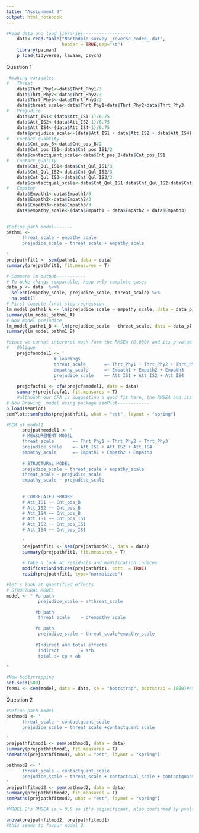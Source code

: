 ```yaml
---
title: "Assignment 9"
output: html_notebook
---
```



```r
#Read data and load libraries------------------
    data<-read.table("Northdale survey _reverse coded_.dat",
                     header = TRUE,sep="\t")
    library(pacman)
    p_load(tidyverse, lavaan, psych)
```

Question 1
```r

 #making variables
#   Threat
    data$Thrt_Phy1<-data$Thrt_Phy1/3
    data$Thrt_Phy2<-data$Thrt_Phy2/3
    data$Thrt_Phy3<-data$Thrt_Phy3/3
    data$threat_scale<-data$Thrt_Phy1+data$Thrt_Phy2+data$Thrt_Phy3
#   Prejudice
    data$Att_IS1<-(data$Att_IS1-1)/6.75    
    data$Att_IS2<-(data$Att_IS2-1)/6.75  
    data$Att_IS4<-(data$Att_IS4-1)/6.75  
    data$prejudice_scale<-(data$Att_IS1 + data$Att_IS2 + data$Att_IS4)
#   Contact quantity
    data$Cnt_pos_B<-data$Cnt_pos_B/2
    data$Cnt_pos_IS1<-data$Cnt_pos_IS1/2
    data$contactquant_scale<-data$Cnt_pos_B+data$Cnt_pos_IS1
#   Contact_quality
    data$Cnt_Qul_IS1<-data$Cnt_Qul_IS1/3
    data$Cnt_Qul_IS2<-data$Cnt_Qul_IS2/3
    data$Cnt_Qul_IS3<-data$Cnt_Qul_IS3/3
    data$contactqual_scale<-data$Cnt_Qul_IS1+data$Cnt_Qul_IS2+data$Cnt_Qul_IS3
#   Empathy
    data$Empath1<-data$Empath1/3    
    data$Empath2<-data$Empath2/3
    data$Empath3<-data$Empath3/3
    data$empathy_scale<-(data$Empath1 + data$Empath2 + data$Empath3)
    
```
```r
#Define path model-------
pathm1 <- '
      threat_scale ~ empathy_scale
      prejudice_scale ~ threat_scale + empathy_scale
      
'    
prejpathfit1 <- sem(pathm1, data = data)
summary(prejpathfit1, fit.measures = T)   

# Compare lm output-----------
# To make things comparable, keep only complete cases
data_p <- data  %<>%
  select(empathy_scale, prejudice_scale, threat_scale) %>% 
  na.omit()
# First compute first step regression
lm_model_pathm1_A <- lm(prejudice_scale ~ empathy_scale, data = data_p)
summary(lm_model_pathm1_A)
# Now model prejudice
lm_model_pathm1_B <- lm(prejudice_scale ~ threat_scale, data = data_p)
summary(lm_model_pathm1_B)
```
```r
#since we cannot interpret much form the RMSEA (0.000) and its p-value (NA) let's run a CFA on the model 
#   Oblique
    prejcfamodel1 <- '
                  # loadings
                  threat_scale       =~ Thrt_Phy1 + Thrt_Phy2 + Thrt_Phy3
                  empathy_scale      =~ Empath1 + Empath2 + Empath3
                  prejudice_scale    =~ Att_IS1 + Att_IS2 + Att_IS4
                  '
    prejcfacfa1 <- cfa(prejcfamodel1, data = data)
    summary(prejcfacfa1, fit.measures = T)
    #although our CFA is suggesting a good fit here, the RMSEA and its pvalue suggest otherwise 
# Now Drawing  model using package semPlot------------
p_load(semPlot)
semPlot::semPaths(prejpathfit1, what = "est", layout = "spring")
```

```r
#SEM of model1
      prejpathmodel1 <- '
      # MEASUREMENT MODEL
      threat_scale       =~ Thrt_Phy1 + Thrt_Phy2 + Thrt_Phy3
      prejudice_scale    =~ Att_IS1 + Att_IS2 + Att_IS4
      empathy_scale      =~ Empath1 + Empath2 + Empath3
      
      # STRUCTURAL MODEL
      prejudice_scale ~ threat_scale + empathy_scale 
      threat_scale ~ prejudice_scale 
      empathy_scale ~ prejudice_scale
      
      
      # CORRELATED ERRORS
      # Att_IS1 ~~ Cnt_pos_B
      # Att_IS2 ~~ Cnt_pos_B
      # Att_IS4 ~~ Cnt_pos_B
      # Att_IS1 ~~ Cnt_pos_IS1
      # Att_IS2 ~~ Cnt_pos_IS1
      # Att_IS4 ~~ Cnt_pos_IS1
      
      '
      prejpathfit1 <- sem(prejpathmodel1, data = data) 
      summary(prejpathfit1, fit.measures = T)
      
      # Take a look at residuals and modification indices
      modificationindices(prejpathfit1, sort. = TRUE)
      resid(prejpathfit1, type="normalized")
```
```r
#let's look at quantified effects
# STRUCTURAL MODEL
model <- " #a path
            prejudice_scale ~ a*threat_scale

           #b path
            threat_scale    ~ b*empathy_scale

           #c path
            prejudice_scale ~ threat_scale*empathy_scale       
           
           #Indirect and total effects
            indirect       := a*b
            total := cp + ab

"
```

```r
#Now bootstrapping
set.seed(500)
fsem1 <- sem(model, data = data, se = "bootstrap", bootstrap = 1000)#not working might have to do with the structrual model above
```

Question 2

```r
#Define path model 
pathmod1 <- '
      threat_scale ~ contactquant_scale
      prejudice_scale ~ threat_scale +contactquant_scale

'
prejpathfitmod1 <- sem(pathmod1, data = data)
summary(prejpathfitmod1, fit.measures = T)  
semPaths(prejpathfitmod1, what = "est", layout = "spring")

```
```r
pathmod2 <- '
      threat_scale ~ contactquant_scale
      prejudice_scale ~ threat_scale + contactqual_scale + contactquant_scale 
'
prejpathfitmod2 <- sem(pathmod2, data = data)
summary(prejpathfitmod2, fit.measures = T)
semPaths(prejpathfitmod2, what = "est", layout = "spring")
```
```r
#MODEL 2's RMSEA is > 0.5 so it's siginificant, also confirmed by pvalue = 0.005 (<0.05). We do not have RMSEA for the first model which makes it difficult to make a comparison, let's rather do anova

anova(prejpathfitmod2, prejpathfitmod1)
#this seems to favour model 2
```

